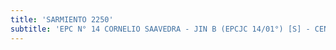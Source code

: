 ```yaml
---
title: 'SARMIENTO 2250'
subtitle: 'EPC N° 14 CORNELIO SAAVEDRA - JIN B (EPCJC 14/01°) [S] - CENOF CENTRO SARMIENTO'
---
```


#
